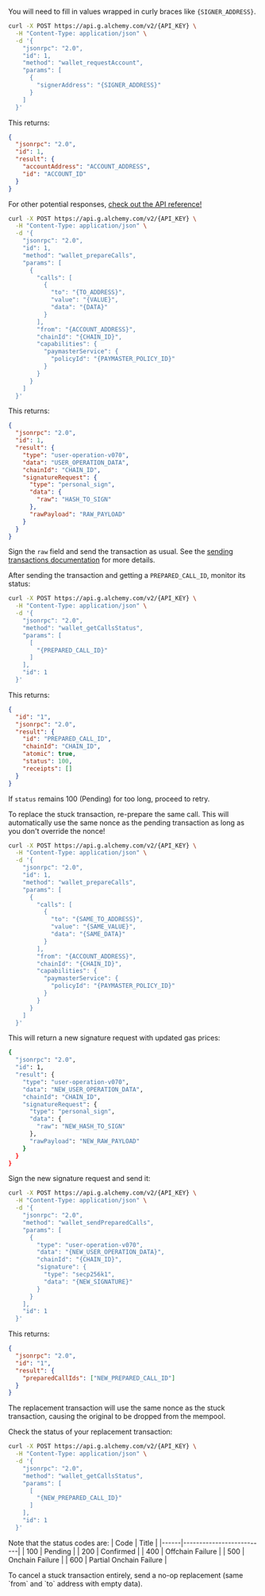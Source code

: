 You will need to fill in values wrapped in curly braces like `{SIGNER_ADDRESS}`.

<Steps>

<Step title="(If needed) Request an account">

```bash
curl -X POST https://api.g.alchemy.com/v2/{API_KEY} \
  -H "Content-Type: application/json" \
  -d '{
    "jsonrpc": "2.0",
    "id": 1,
    "method": "wallet_requestAccount",
    "params": [
      {
        "signerAddress": "{SIGNER_ADDRESS}"
      }
    ]
  }'
```

This returns:

```json
{
  "jsonrpc": "2.0",
  "id": 1,
  "result": {
    "accountAddress": "ACCOUNT_ADDRESS",
    "id": "ACCOUNT_ID"
  }
}
```

For other potential responses, [check out the API reference!](https://www.alchemy.com/docs/wallets/api-reference/smart-wallets/wallet-api-endpoints/wallet-api-endpoints/wallet-request-account)

</Step>

<Step title="Send the initial transaction">

```bash
curl -X POST https://api.g.alchemy.com/v2/{API_KEY} \
  -H "Content-Type: application/json" \
  -d '{
    "jsonrpc": "2.0",
    "id": 1,
    "method": "wallet_prepareCalls",
    "params": [
      {
        "calls": [
          {
            "to": "{TO_ADDRESS}",
            "value": "{VALUE}",
            "data": "{DATA}"
          }
        ],
        "from": "{ACCOUNT_ADDRESS}",
        "chainId": "{CHAIN_ID}",
        "capabilities": {
          "paymasterService": {
            "policyId": "{PAYMASTER_POLICY_ID}"
          }
        }
      }
    ]
  }'
```

This returns:

```json
{
  "jsonrpc": "2.0",
  "id": 1,
  "result": {
    "type": "user-operation-v070",
    "data": "USER_OPERATION_DATA",
    "chainId": "CHAIN_ID",
    "signatureRequest": {
      "type": "personal_sign",
      "data": {
        "raw": "HASH_TO_SIGN"
      },
      "rawPayload": "RAW_PAYLOAD"
    }
  }
}
```

Sign the `raw` field and send the transaction as usual. See the [sending transactions documentation](send-transactions) for more details.

</Step>

<Step title="Check the transaction status">

After sending the transaction and getting a `PREPARED_CALL_ID`, monitor its status:

```bash
curl -X POST https://api.g.alchemy.com/v2/{API_KEY} \
  -H "Content-Type: application/json" \
  -d '{
    "jsonrpc": "2.0",
    "method": "wallet_getCallsStatus",
    "params": [
      [
        "{PREPARED_CALL_ID}"
      ]
    ],
    "id": 1
  }'
```

This returns:

```json
{
  "id": "1",
  "jsonrpc": "2.0",
  "result": {
    "id": "PREPARED_CALL_ID",
    "chainId": "CHAIN_ID",
    "atomic": true,
    "status": 100,
    "receipts": []
  }
}
```

If `status` remains 100 (Pending) for too long, proceed to retry.

</Step>

<Step title="Re-prepare the same call">

To replace the stuck transaction, re-prepare the same call. This will automatically use the same nonce as the pending transaction as long as you don't override the nonce!

```bash
curl -X POST https://api.g.alchemy.com/v2/{API_KEY} \
  -H "Content-Type: application/json" \
  -d '{
    "jsonrpc": "2.0",
    "id": 1,
    "method": "wallet_prepareCalls",
    "params": [
      {
        "calls": [
          {
            "to": "{SAME_TO_ADDRESS}",
            "value": "{SAME_VALUE}",
            "data": "{SAME_DATA}"
          }
        ],
        "from": "{ACCOUNT_ADDRESS}",
        "chainId": "{CHAIN_ID}",
        "capabilities": {
          "paymasterService": {
            "policyId": "{PAYMASTER_POLICY_ID}"
          }
        }
      }
    ]
  }'
```

This will return a new signature request with updated gas prices:

```bash
{
  "jsonrpc": "2.0",
  "id": 1,
  "result": {
    "type": "user-operation-v070",
    "data": "NEW_USER_OPERATION_DATA",
    "chainId": "CHAIN_ID",
    "signatureRequest": {
      "type": "personal_sign",
      "data": {
        "raw": "NEW_HASH_TO_SIGN"
      },
      "rawPayload": "NEW_RAW_PAYLOAD"
    }
  }
}
```

</Step>

<Step title="Sign and send the replacement transaction">

Sign the new signature request and send it:

```bash
curl -X POST https://api.g.alchemy.com/v2/{API_KEY} \
  -H "Content-Type: application/json" \
  -d '{
    "jsonrpc": "2.0",
    "method": "wallet_sendPreparedCalls",
    "params": [
      {
        "type": "user-operation-v070",
        "data": "{NEW_USER_OPERATION_DATA}",
        "chainId": "{CHAIN_ID}",
        "signature": {
          "type": "secp256k1",
          "data": "{NEW_SIGNATURE}"
        }
      }
    ],
    "id": 1
  }'
```

This returns:

```json
{
  "jsonrpc": "2.0",
  "id": "1",
  "result": {
    "preparedCallIds": ["NEW_PREPARED_CALL_ID"]
  }
}
```

The replacement transaction will use the same nonce as the stuck transaction, causing the original to be dropped from the mempool.

</Step>

<Step title="Monitor the replacement transaction">

Check the status of your replacement transaction:

```bash
curl -X POST https://api.g.alchemy.com/v2/{API_KEY} \
  -H "Content-Type: application/json" \
  -d '{
    "jsonrpc": "2.0",
    "method": "wallet_getCallsStatus",
    "params": [
      [
        "{NEW_PREPARED_CALL_ID}"
      ]
    ],
    "id": 1
  }'
```

Note that the status codes are:
| Code | Title |
|------|--------------------------|
| 100 | Pending |
| 200 | Confirmed |
| 400 | Offchain Failure |
| 500 | Onchain Failure |
| 600 | Partial Onchain Failure |

</Step>

</Steps>

<Tip>
  To cancel a stuck transaction entirely, send a no-op replacement (same `from`
  and `to` address with empty data).
</Tip>
